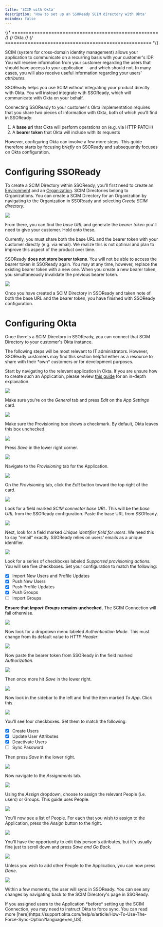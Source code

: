 ```yaml
---
title: 'SCIM with Okta'
description: 'How to set up an SSOReady SCIM directory with Okta'
noindex: false
--- 
```


{/* ==================================================== */}
{/*                       Okta                           */}
{/* ==================================================== */}

SCIM (system for cross-domain identity management) allows your application to communicate on a recurring basis with your customer's IDP. You will receive information from your customer regarding the users that should have access to your application -- and which should not. In many cases, you will also receive useful information regarding your users' *attributes*.

SSOReady helps you use SCIM without integrating your product directly with Okta. You will instead integrate with SSOReady, which will communicate with Okta on your behalf.

Connecting SSOReady to your customer's Okta implementation requires that you share two pieces of information with Okta, both of which you'll find in SSOReady:
1. A **base url** that Okta will perform operations on (e.g. via HTTP PATCH)
2. A **bearer token** that Okta will include with its requests


However, configuring Okta can involve a few more steps. This guide therefore starts by focusing *briefly* on SSOReady and subsequently focuses on Okta configuration.

# Configuring SSOReady

To create a SCIM Directory within SSOReady, you'll first need to create an [Environment](/docs/sso-ready-concepts/environments) and an [Organization](/docs/sso-ready-concepts/organizations). SCIM Directories belong to Organizations. You can create a SCIM Directory for an Organization by navigating to the Organization in SSOReady and selecting *Create SCIM directory*. 
<Frame caption="Creating a SCIM Directory in SSOReady">
  <img src="/docs/assets/idp-scim-assets/okta/ssor2.png" />
</Frame>

From there, you can find the *base URL* and generate the *bearer token* you'll need to give your customer. Hold onto these. 

Currently, you must share both the base URL and the bearer token with your customer directly (e.g. via email). We realize this is not optimal and plan to improve this aspect of the product over time.

SSOReady **does not store bearer tokens**. You will not be able to access the bearer token in SSOReady again. You may at any time, however, replace the existing bearer token with a new one. When you create a new bearer token, you simultaneously invalidate the previous bearer token.

<Frame caption="Capturing the base URL and bearer token from SSOReady">
  <img src="/docs/assets/idp-scim-assets/okta/ssor1.png" />
</Frame>

Once you have created a SCIM Directory in SSOReady and taken note of both the base URL and the bearer token, you have finished with SSOReady configuration.

# Configuring Okta

Once there's a SCIM Directory in SSOReady, you can connect that SCIM Directory to your customer's Okta instance.

<Info>
The following steps will be most relevant to IT administrators. However, SSOReady customers may find this section helpful either as a resource to share with their *own* customers or for development purposes.
</Info>

Start by navigating to the relevant application in Okta. If you are unsure how to create such an Application, please review [this guide](/docs/idp-configuration/guides-for-common-identity-providers/okta/sso-with-okta) for an in-depth explanation. 

<Frame caption="Visiting an Application in Okta">
  <img src="/docs/assets/idp-scim-assets/okta/0.png" />
</Frame>

Make sure you're on the *General* tab and press *Edit* on the *App Settings* card.

<Frame caption="Editing app settings">
  <img src="/docs/assets/idp-scim-assets/okta/1.png" />
</Frame>

Make sure the Provisioning box shows a checkmark. By default, Okta leaves this box unchecked.

<Frame caption="Checking the `Enable SCIM provisioning` field">
  <img src="/docs/assets/idp-scim-assets/okta/3.png" />
</Frame>

Press *Save* in the lower right corner.

<Frame caption="Pressing save">
  <img src="/docs/assets/idp-scim-assets/okta/2.png" />
</Frame>

Navigate to the *Provisioning* tab for the Application.



<Frame caption = "Navigating to the Provisioning tab">
  <img src="/docs/assets/idp-scim-assets/okta/4.png" />
</Frame>

On the *Provisioning* tab, click the *Edit* button toward the top right of the card.

<Frame caption = "Clicking the Edit button">
  <img src="/docs/assets/idp-scim-assets/okta/6.png" />
</Frame>

Look for a field marked *SCIM connector base URL*. This will be the *base URL* from the SSOReady configuration. Paste the base URL from SSOReady.

<Frame caption = "Inserting the SCIM connector base URL">
  <img src="/docs/assets/idp-scim-assets/okta/9.png" />
</Frame>

Next, look for a field marked *Unique identifier field for users*. We need this to say "email" exactly. SSOReady relies on users' emails as a unique identifier. 

<Frame caption = "Entering 'email' as the unique identifier field">
  <img src="/docs/assets/idp-scim-assets/okta/8.png" />
</Frame>

Look for a series of checkboxes labeled *Supported provisioning actions.* You will see five checkboxes. Set your configuration to match the following:

- [x]  Import New Users and Profile Updates
- [x]  Push New Users
- [x]  Push Profile Updates
- [x]  Push Groups
- [ ]  Import Groups

**Ensure that *Import Groups* remains unchecked.** The SCIM Connection will fail otherwise.

<Frame caption = "Editing the 'Supported provisioning actions'">
  <img src="/docs/assets/idp-scim-assets/okta/12.png" />
</Frame>

Now look for a dropdown menu labeled *Authentication Mode*. This must change from its default value to *HTTP Header*.

<Frame caption = "Changing the 'Authentication Mode' to 'HTTP Header'">
  <img src="/docs/assets/idp-scim-assets/okta/11.png" />
</Frame>

Now paste the bearer token from SSOReady in the field marked *Authorization*. 

<Frame caption = "Pasting the bearer token from SSOReady">
  <img src="/docs/assets/idp-scim-assets/okta/20.png" />
</Frame>

Then once more hit *Save* in the lower right. 

<Frame caption = "Saving edits to the SCIM connection">
  <img src="/docs/assets/idp-scim-assets/okta/10.png" />
</Frame>

Now look in the sidebar to the left and find the item marked *To App*. Click this. 

<Frame caption = "Navigating to the setting for provisioning to the app">
  <img src="/docs/assets/idp-scim-assets/okta/13.png" />
</Frame>

You'll see four checkboxes. Set them to match the following:
- [x] Create Users
- [x] Update User Attributes
- [x] Deactivate Users
- [ ] Sync Password

Then press *Save* in the lower right.

<Frame caption = "Saving edits to the SCIM connection">
  <img src="/docs/assets/idp-scim-assets/okta/16.png" />
</Frame>

Now navigate to the *Assignments* tab. 

<Frame caption = "Navigating to the 'Assignments' settings">
  <img src="/docs/assets/idp-scim-assets/okta/15.png" />
</Frame>

Using the *Assign* dropdown, choose to assign the relevant People (i.e. users) or Groups. This guide uses People.

<Frame caption = "Assigning People to the Application">
  <img src="/docs/assets/idp-scim-assets/okta/14.png" />
</Frame>

You'll now see a list of People. For each that you wish to assign to the Application, press the *Assign* button to the right.

<Frame caption = "Starting the assignment flow for a person">
  <img src="/docs/assets/idp-scim-assets/okta/18.png" />
</Frame>

You'll have the opportunity to edit this person's attributes, but it's usually fine just to scroll down and press *Save and Go Back*. 

<Frame caption = "Pressing 'Save and Go Back">
  <img src="/docs/assets/idp-scim-assets/okta/17.png" />
</Frame>

Unless you wish to add other People to the Application, you can now press *Done*. 

<Frame caption = "Finishing assignment to the Application">
  <img src="/docs/assets/idp-scim-assets/okta/19.png" />
</Frame>

Within a few moments, the user will sync in SSOReady. You can see any changes by navigating back to the SCIM Directory's page in SSOReady.

<Note>
If you assigned users to the Application *before* setting up the SCIM Connection, you may need to instruct Okta to force sync. You can read more [here](https://support.okta.com/help/s/article/How-To-Use-The-Force-Sync-Option?language=en_US).
</Note>

